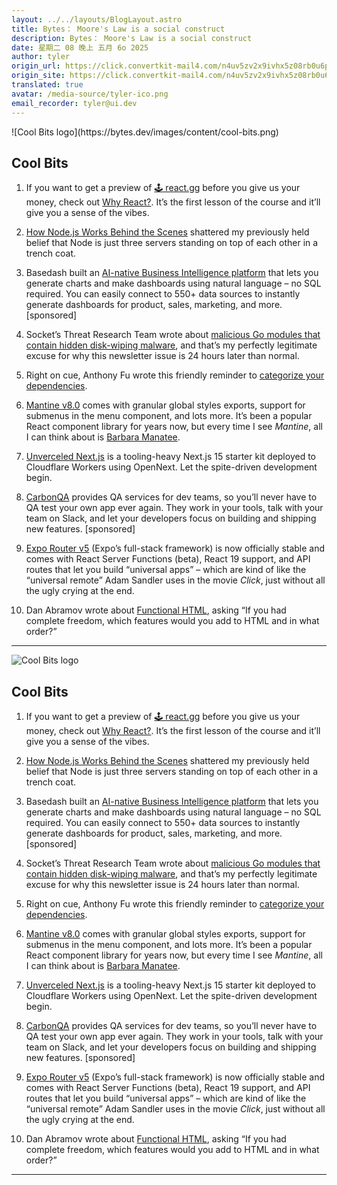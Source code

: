 ```yaml
---
layout: ../../layouts/BlogLayout.astro
title: Bytes： Moore's Law is a social construct
description: Bytes： Moore's Law is a social construct
date: 星期二 08 晚上 五月 6o 2025
author: tyler
origin_url: https://click.convertkit-mail4.com/n4uv5zv2x9ivhx5z08rb0u6pw5wgghl/m2h7h6u39kpel9fm/aHR0cHM6Ly9ieXRlcy5kZXYvYXJjaGl2ZXMvMzkw
origin_site: https://click.convertkit-mail4.com/n4uv5zv2x9ivhx5z08rb0u6pw5wgghl/m2h7h6u39kpel9fm/aHR0cHM6Ly9ieXRlcy5kZXYvYXJjaGl2ZXMvMzkw
translated: true
avatar: /media-source/tyler-ico.png
email_recorder: tyler@ui.dev
---
```



<Reference client:only="react" title="Bytes： Moore's Law is a social construct" url="https://click.convertkit-mail4.com/n4uv5zv2x9ivhx5z08rb0u6pw5wgghl/m2h7h6u39kpel9fm/aHR0cHM6Ly9ieXRlcy5kZXYvYXJjaGl2ZXMvMzkw" />

<Detail client:only="react">
	![Cool Bits logo](https://bytes.dev/images/content/cool-bits.png)

## Cool Bits

1.  If you want to get a preview of [🕹️ react.gg](https://click.convertkit-mail4.com/n4uv5zv2x9ivhx5z08rb0u6pw5wgghl/l2heh6ul459rdnc6/aHR0cHM6Ly9yZWFjdC5nZz9zPWJ5dGVz) before you give us your money, check out [Why React?](https://click.convertkit-mail4.com/n4uv5zv2x9ivhx5z08rb0u6pw5wgghl/25h2h9u3grzdq6c3/aHR0cHM6Ly91aS5kZXYvYy9yZWFjdC93aHktcmVhY3Q_cz1ieXRlcw==). It’s the first lesson of the course and it’ll give you a sense of the vibes.
    
2.  [How Node.js Works Behind the Scenes](https://click.convertkit-mail4.com/n4uv5zv2x9ivhx5z08rb0u6pw5wgghl/qvh8h8udvg5nlwtl/aHR0cHM6Ly93d3cuZGVlcGludG9kZXYuY29tL2Jsb2cvaG93LW5vZGVqcy13b3Jrcy1iZWhpbmQtdGhlLXNjZW5lcw==) shattered my previously held belief that Node is just three servers standing on top of each other in a trench coat.
    
3.  Basedash built an [AI-native Business Intelligence platform](https://click.convertkit-mail4.com/n4uv5zv2x9ivhx5z08rb0u6pw5wgghl/g3hnhwumn75p0wsr/aHR0cHM6Ly93d3cuYmFzZWRhc2guY29tLz9yZWY9Ynl0ZXM=) that lets you generate charts and make dashboards using natural language – no SQL required. You can easily connect to 550+ data sources to instantly generate dashboards for product, sales, marketing, and more. \[sponsored\]
    
4.  Socket’s Threat Research Team wrote about [malicious Go modules that contain hidden disk-wiping malware](https://click.convertkit-mail4.com/n4uv5zv2x9ivhx5z08rb0u6pw5wgghl/9qhzhdudxkm9ems9/aHR0cHM6Ly9zb2NrZXQuZGV2L2Jsb2cvd2dldC10by13aXBlb3V0LW1hbGljaW91cy1nby1tb2R1bGVzLWZldGNoLWRlc3RydWN0aXZlLXBheWxvYWQ=), and that’s my perfectly legitimate excuse for why this newsletter issue is 24 hours later than normal.
    
5.  Right on cue, Anthony Fu wrote this friendly reminder to [categorize your dependencies](https://click.convertkit-mail4.com/n4uv5zv2x9ivhx5z08rb0u6pw5wgghl/3ohphdu3r6lzk5hr/aHR0cHM6Ly9hbnRmdS5tZS9wb3N0cy9jYXRlZ29yaXplLWRlcHM=).
    
6.  [Mantine v8.0](https://click.convertkit-mail4.com/n4uv5zv2x9ivhx5z08rb0u6pw5wgghl/n2hohquvgwprlzs6/aHR0cHM6Ly9tYW50aW5lLmRldi9jaGFuZ2Vsb2cvOC0wLTAv) comes with granular global styles exports, support for submenus in the menu component, and lots more. It’s been a popular React component library for years now, but every time I see _Mantine_, all I can think about is [Barbara Manatee](https://click.convertkit-mail4.com/n4uv5zv2x9ivhx5z08rb0u6pw5wgghl/48hvh7um9zeg7xux/aHR0cHM6Ly95b3V0dS5iZS90cGNmX3FEM0dXND90PTIz).
    
7.  [Unverceled Next.js](https://click.convertkit-mail4.com/n4uv5zv2x9ivhx5z08rb0u6pw5wgghl/wnh2h6uq49pgllc7/aHR0cHM6Ly9naXRodWIuY29tL2l4YWhtZWR4aS91bnZlcmNlbGVkLW5leHRqcz90YWI9cmVhZG1lLW92LWZpbGUjdW52ZXJjZWxlZC1uZXh0anM=) is a tooling-heavy Next.js 15 starter kit deployed to Cloudflare Workers using OpenNext. Let the spite-driven development begin.
    
8.  [CarbonQA](https://click.convertkit-mail4.com/n4uv5zv2x9ivhx5z08rb0u6pw5wgghl/reh8h9um79rxopf2/aHR0cHM6Ly9jYXJib25xYS5jb20vP3V0bV9jYW1wYWlnbj1jb29sX2JpdHMmdXRtX2NvbnRlbnQ9bWF5NiZ1dG1fbWVkaXVtPWVtYWlsJnV0bV9zb3VyY2U9Ynl0ZXM=) provides QA services for dev teams, so you’ll never have to QA test your own app ever again. They work in your tools, talk with your team on Slack, and let your developers focus on building and shipping new features. \[sponsored\]
    
9.  [Expo Router v5](https://click.convertkit-mail4.com/n4uv5zv2x9ivhx5z08rb0u6pw5wgghl/08hwhgu2x05zp8tl/aHR0cHM6Ly9leHBvLmRldi9ibG9nL2V4cG8tcm91dGVyLXY1) (Expo’s full-stack framework) is now officially stable and comes with React Server Functions (beta), React 19 support, and API routes that let you build “universal apps” – which are kind of like the “universal remote” Adam Sandler uses in the movie _Click_, just without all the ugly crying at the end.
    
10.  Dan Abramov wrote about [Functional HTML](https://click.convertkit-mail4.com/n4uv5zv2x9ivhx5z08rb0u6pw5wgghl/8ghqh3uo3ev98ehk/aHR0cHM6Ly9vdmVycmVhY3RlZC5pby9mdW5jdGlvbmFsLWh0bWwv), asking “If you had complete freedom, which features would you add to HTML and in what order?”
    

* * *


</Detail>

![Cool Bits logo](https://bytes.dev/images/content/cool-bits.png)

## Cool Bits

1. If you want to get a preview of [🕹️ react.gg](https://click.convertkit-mail4.com/n4uv5zv2x9ivhx5z08rb0u6pw5wgghl/l2heh6ul459rdnc6/aHR0cHM6Ly9yZWFjdC5nZz9zPWJ5dGVz) before you give us your money, check out [Why React?](https://click.convertkit-mail4.com/n4uv5zv2x9ivhx5z08rb0u6pw5wgghl/25h2h9u3grzdq6c3/aHR0cHM6Ly91aS5kZXYvYy9yZWFjdC93aHktcmVhY3Q_cz1ieXRlcw==). It’s the first lesson of the course and it’ll give you a sense of the vibes.

2. [How Node.js Works Behind the Scenes](https://click.convertkit-mail4.com/n4uv5zv2x9ivhx5z08rb0u6pw5wgghl/qvh8h8udvg5nlwtl/aHR0cHM6Ly93d3cuZGVlcGludG9kZXYuY29tL2Jsb2cvaG93LW5vZGVqcy13b3Jrcy1iZWhpbmQtdGhlLXNjZW5lcw==) shattered my previously held belief that Node is just three servers standing on top of each other in a trench coat.

3. Basedash built an [AI-native Business Intelligence platform](https://click.convertkit-mail4.com/n4uv5zv2x9ivhx5z08rb0u6pw5wgghl/g3hnhwumn75p0wsr/aHR0cHM6Ly93d3cuYmFzZWRhc2guY29tLz9yZWY9Ynl0ZXM=) that lets you generate charts and make dashboards using natural language – no SQL required. You can easily connect to 550+ data sources to instantly generate dashboards for product, sales, marketing, and more. \[sponsored]

4. Socket’s Threat Research Team wrote about [malicious Go modules that contain hidden disk-wiping malware](https://click.convertkit-mail4.com/n4uv5zv2x9ivhx5z08rb0u6pw5wgghl/9qhzhdudxkm9ems9/aHR0cHM6Ly9zb2NrZXQuZGV2L2Jsb2cvd2dldC10by13aXBlb3V0LW1hbGljaW91cy1nby1tb2R1bGVzLWZldGNoLWRlc3RydWN0aXZlLXBheWxvYWQ=), and that’s my perfectly legitimate excuse for why this newsletter issue is 24 hours later than normal.

5. Right on cue, Anthony Fu wrote this friendly reminder to [categorize your dependencies](https://click.convertkit-mail4.com/n4uv5zv2x9ivhx5z08rb0u6pw5wgghl/3ohphdu3r6lzk5hr/aHR0cHM6Ly9hbnRmdS5tZS9wb3N0cy9jYXRlZ29yaXplLWRlcHM=).

6. [Mantine v8.0](https://click.convertkit-mail4.com/n4uv5zv2x9ivhx5z08rb0u6pw5wgghl/n2hohquvgwprlzs6/aHR0cHM6Ly9tYW50aW5lLmRldi9jaGFuZ2Vsb2cvOC0wLTAv) comes with granular global styles exports, support for submenus in the menu component, and lots more. It’s been a popular React component library for years now, but every time I see *Mantine*, all I can think about is [Barbara Manatee](https://click.convertkit-mail4.com/n4uv5zv2x9ivhx5z08rb0u6pw5wgghl/48hvh7um9zeg7xux/aHR0cHM6Ly95b3V0dS5iZS90cGNmX3FEM0dXND90PTIz).

7. [Unverceled Next.js](https://click.convertkit-mail4.com/n4uv5zv2x9ivhx5z08rb0u6pw5wgghl/wnh2h6uq49pgllc7/aHR0cHM6Ly9naXRodWIuY29tL2l4YWhtZWR4aS91bnZlcmNlbGVkLW5leHRqcz90YWI9cmVhZG1lLW92LWZpbGUjdW52ZXJjZWxlZC1uZXh0anM=) is a tooling-heavy Next.js 15 starter kit deployed to Cloudflare Workers using OpenNext. Let the spite-driven development begin.

8. [CarbonQA](https://click.convertkit-mail4.com/n4uv5zv2x9ivhx5z08rb0u6pw5wgghl/reh8h9um79rxopf2/aHR0cHM6Ly9jYXJib25xYS5jb20vP3V0bV9jYW1wYWlnbj1jb29sX2JpdHMmdXRtX2NvbnRlbnQ9bWF5NiZ1dG1fbWVkaXVtPWVtYWlsJnV0bV9zb3VyY2U9Ynl0ZXM=) provides QA services for dev teams, so you’ll never have to QA test your own app ever again. They work in your tools, talk with your team on Slack, and let your developers focus on building and shipping new features. \[sponsored]

9. [Expo Router v5](https://click.convertkit-mail4.com/n4uv5zv2x9ivhx5z08rb0u6pw5wgghl/08hwhgu2x05zp8tl/aHR0cHM6Ly9leHBvLmRldi9ibG9nL2V4cG8tcm91dGVyLXY1) (Expo’s full-stack framework) is now officially stable and comes with React Server Functions (beta), React 19 support, and API routes that let you build “universal apps” – which are kind of like the “universal remote” Adam Sandler uses in the movie *Click*, just without all the ugly crying at the end.

10. Dan Abramov wrote about [Functional HTML](https://click.convertkit-mail4.com/n4uv5zv2x9ivhx5z08rb0u6pw5wgghl/8ghqh3uo3ev98ehk/aHR0cHM6Ly9vdmVycmVhY3RlZC5pby9mdW5jdGlvbmFsLWh0bWwv), asking “If you had complete freedom, which features would you add to HTML and in what order?”

***


